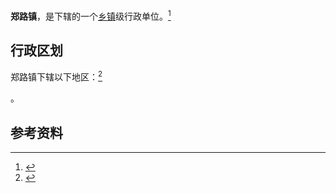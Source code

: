{{中国乡级行政区|37/01/26/105/000}}

'''郑路镇'''，是{{PRC admin/fullname|37/01/26/105/000|3}}下辖的一个[[乡镇|乡镇]]级行政单位。<ref>{{PRC admin/ref sgc|{{PRC admin/parent|37/01/26/105/000}}}}</ref>

== 行政区划 ==

郑路镇下辖以下地区：<ref>{{PRC admin/ref sgc|37/01/26/105/000}}</ref>

{{PRC admin/children|37/01/26/105/000}}。

== 参考资料 ==

{{reflist}}

{{行政区划小作品}}
{{PRC admin/navcat|37/01/26/105/000}}